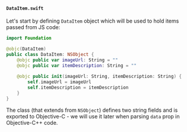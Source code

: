 #### `DataItem.swift`

Let's start by defining `DataItem` object which will be used to hold items passed from JS code:

```swift title="ios/DataItem.swift"
import Foundation

@objc(DataItem)
public class DataItem: NSObject {
    @objc public var imageUrl: String = ""
    @objc public var itemDescription: String = ""
    
    @objc public init(imageUrl: String, itemDescription: String) {
        self.imageUrl = imageUrl
        self.itemDescription = itemDescription
    }
}
```

The class (that extends from `NSObject`) defines two string fields and is exported to Objective-C - we will use it later when parsing `data` prop in Objective-C++ code.
